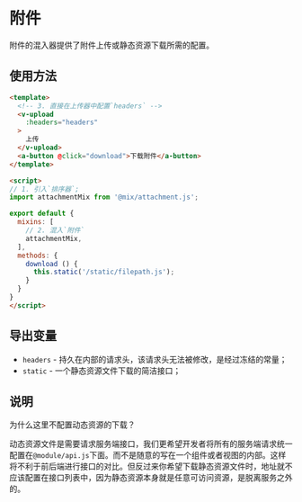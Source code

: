 
<Meta title="框架/混入器（Mixin）/附件" />

# 附件

附件的混入器提供了附件上传或静态资源下载所需的配置。

## 使用方法

```html
<template>
  <!-- 3. 直接在上传器中配置`headers` -->
  <v-upload
    :headers="headers"
  >
    上传
  </v-upload>
  <a-button @click="download">下载附件</a-button>
</template>

<script>
// 1. 引入`排序器`;
import attachmentMix from '@mix/attachment.js';

export default {
  mixins: [
    // 2. 混入`附件`
    attachmentMix,
  ],
  methods: {
    download () {
      this.static('/static/filepath.js');
    }
  }
}
</script>
```

## 导出变量

- `headers` - 持久在内部的请求头，该请求头无法被修改，是经过冻结的常量；
- `static` - 一个静态资源文件下载的简洁接口；

## 说明

为什么这里不配置动态资源的下载？

动态资源文件是需要请求服务端接口，我们更希望开发者将所有的服务端请求统一配置在`@module/api.js`下面。而不是随意的写在一个组件或者视图的内部。这样将不利于前后端进行接口的对比。但反过来你希望下载静态资源文件时，地址就不应该配置在接口列表中，因为静态资源本身就是任意可访问资源，是脱离服务之外的。
